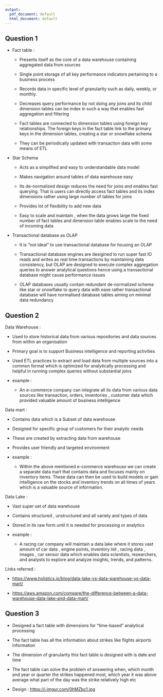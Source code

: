 ```yaml
---
output:
  pdf_document: default
  html_document: default
---
```


## Question 1

-   Fact table :

    -   Presents itself as the core of a data warehouse containing aggregated data from sources

    -   Single point storage of all key performance indicators pertaining to a business process

    -   Records data in specific level of granularity such as daily, weekly, or monthly.

    -   Decreases query performance by not doing any joins and its child dimension tables can be index in such a way that enables fast aggregation and filtering

    -   Fact tables are connected to dimension tables using foreign key relationships. The foreign keys in the fact table link to the primary keys in the dimension tables, creating a star or snowflake schema

    -   They can be periodically updated with transaction data with some means of ETL

-   Star Schema

    -   Acts as a simplified and easy to understandable data model

    -   Makes navigation around tables of data warehouse easy

    -   Its de-normalized design reduces the need for joins and enables fast querying. That is users can directly access fact tables and its index dimensions rather using large number of tables for joins

    -   Provides lot of flexibility to add new data

    -   Easy to scale and maintain , when the data grows large the fixed number of fact tables and dimension table enables scale to the need of incoming data

-   Transactional database as OLAP

    -   It is "not ideal" to use transactional database for housing an OLAP

    -   Transactional database engines are desigined to run super fast IO reads and writes as real time transactions by maintaining data consistency, but OLAP are designed to execute complex aggregation queries to answer analytical questions hence using a transactional database might cause performance issues

    -   OLAP databases usually contain redundant de-normalized schema like star or snowflake to query data with ease rather transactional database will have normalised database tables aiming on minimal data redundancy

## Question 2

Data Warehouse :

-   Used to store historical data from various repositories and data sources from within an organisation

-   Primary goal is to support Business intelligence and reporting activities

-   Used ETL practices to extract and load data from multiple sources into a common format which is optimized for analytically processing and helpful in running complex queries without substantial joins

-   example :

    -   An e-commerce company can integrate all its data from various data sources like transaction, orders, inventories , customer data which provided valuable amount of business intelligence

Data mart :

-   Contains data which is a Subset of data warehouse

-   Designed for specific group of customers for their analytic needs

-   These are created by extracting data from warehouse

-   Provides user friendly and targeted environment

-   example :

    -   Within the above mentioned e-commerce warehouse we can create a separate data mart that contains data and focuses mainly on inventory items. These data can then be used to build models or gain intelligence on the stocks and inventory trends on all times of years which is a valuable source of information.

Data Lake :

-   Vast super set of data warehouse

-   Contains structured , unstructured and all variety and types of data

-   Stored in its raw form until it is needed for processing or analytics

-   example :

    -   A racing car company will maintain a data lake where it stores vast amount of car data , engine points, inventory list , racing data , images , car sensor data which enables data scientists, researchers, and analysts to explore and analyze insights, trends, and patterns.

Links referred :

-   <https://www.holistics.io/blog/data-lake-vs-data-warehouse-vs-data-mart/>

-   <https://aws.amazon.com/compare/the-difference-between-a-data-warehouse-data-lake-and-data-mart/>

## Question 3

-   Designed a fact table with dimensions for "time-based" analytical processing

-   The fact table has all the information about strikes like flights airports information

-   The dimension of granularity this fact table is designed with is date and time

-   The fact table can solve the problem of answering when, which month and year or quarter the strikes happened most, which year it was above average what part of the day was the strike relatively high etc

-   Design : <https://i.imgur.com/0hMZbc1.jpg>

